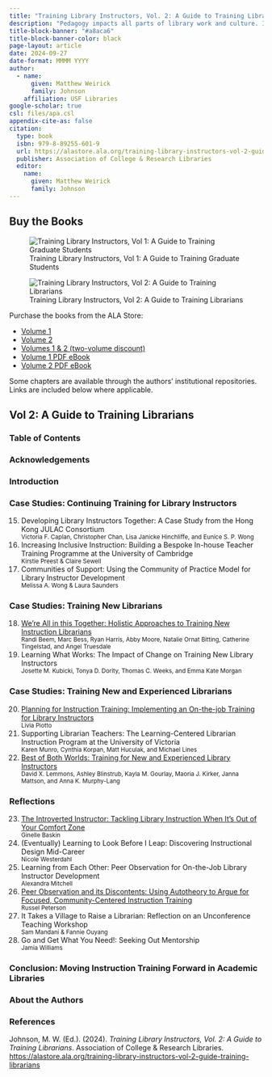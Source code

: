 ```yaml
---
title: "Training Library Instructors, Vol. 2: A Guide to Training Librarians"
description: "Pedagogy impacts all parts of library work and culture. It changes the way we interact with learners regardless of setting and however we name or define the teaching moment, from research help to outreach to leading meetings. Pedagogy is a praxis of relation, and studying it can improve all aspects of our work and organizations.</br></br>In two volumes, <i>Training Library Instructors</i> collects examples of how we train our colleagues to teach, whether they’re student workers, non-librarian staff, new or experienced librarians, or something else entirely. In Volume 2, <i>A Guide to Training Librarians</i>, librarians share their knowledge about teaching, learning, and pedagogy through a variety of replicable activities: formal and informal workshops, courses, communities of practice, peer observation, and more. Programs include mock instruction, nano-teaching, and other feedback and homework mechanisms; happen at the individual, institutional, or consortial level; and can involve collaborations across library or university departments.</br></br>So many librarians value lifelong learning and the opportunity to learn from each other. <i>A Guide to Training Librarians</i> provides a starting point for readers considering their own teach-the-teacher programs and various approaches to learning together, exploring library instruction for the first time, or expanding existing knowledge through continued education."
title-block-banner: "#a8aca6"
title-block-banner-color: black
page-layout: article
date: 2024-09-27
date-format: MMMM YYYY
author: 
  - name: 
      given: Matthew Weirick
      family: Johnson
    affiliation: USF Libraries
google-scholar: true
csl: files/apa.csl
appendix-cite-as: false
citation:
  type: book
  isbn: 979-8-89255-601-9
  url: https://alastore.ala.org/training-library-instructors-vol-2-guide-training-librarians
  publisher: Association of College & Research Libraries
  editor:
    name: 
      given: Matthew Weirick
      family: Johnson
---
```


## Buy the Books

::: {layout-ncol="3"}
<div>

![Training Library Instructors, Vol 1: A Guide to Training Graduate Students](files/Vol1_cover.jpg){fig-alt=""}

</div>

<div>

![Training Library Instructors, Vol 2: A Guide to Training Librarians](files/Vol2_cover.jpg){fig-alt=""}

</div>

<div>

Purchase the books from the ALA Store:

-   [Volume 1](https://alastore.ala.org/training-library-instructors-vol-1-guide-training-graduate-students)
-   [Volume 2](https://alastore.ala.org/training-library-instructors-vol-2-guide-training-librarians)
-   [Volumes 1 & 2 (two-volume discount)](https://alastore.ala.org/training-library-instructors-guide-training-graduate-students-and-librarians-2-volume-set)
-   [Volume 1 PDF eBook](https://alastore.ala.org/training-library-instructors-vol-1-guide-training-graduate-students-eeditions-pdf-e-book)
-   [Volume 2 PDF eBook](https://alastore.ala.org/training-library-instructors-vol-2-guide-training-librarians-eeditions-pdf-e-book)

Some chapters are available through the authors' institutional repositories. Links are included below where applicable.

</div>
:::

## Vol 2: A Guide to Training Librarians

### Table of Contents

### Acknowledgements

### Introduction

### Case Studies: Continuing Training for Library Instructors

15. Developing Library Instructors Together: A Case Study from the Hong Kong JULAC Consortium<br/><small class="text-muted" style="display:block;">Victoria F. Caplan, Christopher Chan, Lisa Janicke Hinchliffe, and Eunice S. P. Wong</small>
16. Increasing Inclusive Instruction: Building a Bespoke In-house Teacher Training Programme at the University of Cambridge<br/><small class="text-muted" style="display:block;">Kirstie Preest & Claire Sewell</small>
17. Communities of Support: Using the Community of Practice Model for Library Instructor Development<br/><small class="text-muted" style="display:block;">Melissa A. Wong & Laura Saunders</small>

### Case Studies: Training New Librarians

18. [We're All in this Together: Holistic Approaches to Training New Instruction Librarians](http://hdl.handle.net/20.500.13093/work:1542)<br/><small class="text-muted" style="display:block;">Randi Beem, Marc Bess, Ryan Harris, Abby Moore, Natalie Ornat Bitting, Catherine Tingelstad, and Angel Truesdale</small>
19. Learning What Works: The Impact of Change on Training New Library Instructors<br/><small class="text-muted" style="display:block;">Josette M. Kubicki, Tonya D. Dority, Thomas C. Weeks, and Emma Kate Morgan</small>

### Case Studies: Training New and Experienced Librarians

20. [Planning for Instruction Training: Implementing an On-the-job Training for Library Instructors](https://hdl.handle.net/20.500.14490/398)<br/><small class="text-muted" style="display:block;">Livia Piotto</small>
21. Supporting Librarian Teachers: The Learning-Centered Librarian Instruction Program at the University of Victoria<br/><small class="text-muted" style="display:block;">Karen Munro, Cynthia Korpan, Matt Huculak, and Michael Lines</small>
22. [Best of Both Worlds: Training for New and Experienced Library Instructors](https://doi.org/10.13021/MARS/2107)<br/><small class="text-muted" style="display:block;">David X. Lemmons, Ashley Blinstrub, Kayla M. Gourlay, Maoria J. Kirker, Janna Mattson, and Anna K. Murphy-Lang</small>

### Reflections

23. [The Introverted Instructor: Tackling Library Instruction When It's Out of Your Comfort Zone](https://jewlscholar.mtsu.edu/handle/mtsu/7364)<br/><small class="text-muted" style="display:block;">Ginelle Baskin</small>
24. (Eventually) Learning to Look Before I Leap: Discovering Instructional Design Mid-Career<br/><small class="text-muted" style="display:block;">Nicole Westerdahl</small>
25. Learning from Each Other: Peer Observation for On-the-Job Library Instructor Development<br/><small class="text-muted" style="display:block;">Alexandra Mitchell</small>
26. [Peer Observation and its Discontents: Using Autotheory to Argue for Focused, Community-Centered Instruction Training](https://open.library.emory.edu/publications/emory:wbf26/)<br/><small class="text-muted" style="display:block;">Russel Peterson</small>
27. It Takes a Village to Raise a Librarian: Reflection on an Unconference Teaching Workshop<br/><small class="text-muted" style="display:block;">Sam Mandani & Fannie Ouyang</small>
28. Go and Get What You Need!: Seeking Out Mentorship<br/><small class="text-muted" style="display:block;">Jamia Williams</small>

### Conclusion: Moving Instruction Training Forward in Academic Libraries

### About the Authors

### References

Johnson, M. W. (Ed.). (2024). <i>Training Library Instructors, Vol. 2: A Guide to Training Librarians</i>. Association of College & Research Libraries. <a href="https://alastore.ala.org/training-library-instructors-vol-2-guide-training-librarians">https://alastore.ala.org/training-library-instructors-vol-2-guide-training-librarians</a>
